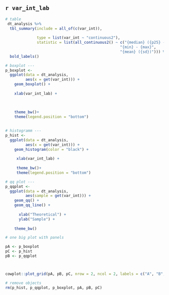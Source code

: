 ## `r var_int_lab`

```{r, warning = FALSE, eval = TRUE, echo = FALSE}
# table
 dt_analysis %>%
  tbl_summary(include = all_of(c(var_int)),
            
              type = list(var_int ~ "continuous2"),
              statistic = list(all_continuous2() ~ c("{median} ({p25} - {p75})", 
                                                   "{min} - {max}",
                                                   "{mean} ({sd})"))) %>% 
  bold_labels() 
```

```{r, eval = TRUE, echo = FALSE}
# boxplot ---
p_boxplot <- 
  ggplot(data = dt_analysis,
         aes(x = get(var_int))) +
    geom_boxplot() +
    
    xlab(var_int_lab) +
   
    
    
    theme_bw()+
    theme(legend.position = "bottom")

  
# histogramm ---
p_hist <-
  ggplot(data = dt_analysis,
         aes(x = get(var_int))) +
    geom_histogram(color = "black") +
  
     xlab(var_int_lab) +
     
     theme_bw()+
     theme(legend.position = "bottom")

# qq plot ---
p_qqplot <-
  ggplot(data = dt_analysis,
         aes(sample = get(var_int))) +
    geom_qq() +
    geom_qq_line() +
  
      xlab("Theoretical") +
      ylab("Sample") +
    
    theme_bw() 

# one big plot with panels

pA <- p_boxplot 
pC <- p_hist 
pB <- p_qqplot 



cowplot::plot_grid(pA, pB, pC, nrow = 2, ncol = 2, labels = c("A", "B", "C", NA))

```



```{r}
# remove objects
rm(p_hist, p_qqplot, p_boxplot, pA, pB, pC)
  
```